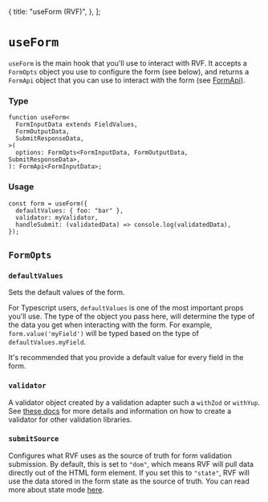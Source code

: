   {
    title: "useForm (RVF)",
  },
];

# `useForm`

`useForm` is the main hook that you'll use to interact with RVF.
It accepts a `FormOpts` object you use to configure the form (see below),
and returns a `FormApi` object that you can use to interact with the form (see [FormApi](/reference/form-api)).

### Type

```tsx
function useForm<
  FormInputData extends FieldValues,
  FormOutputData,
  SubmitResponseData,
>(
  options: FormOpts<FormInputData, FormOutputData, SubmitResponseData>,
): FormApi<FormInputData>;
```

### Usage

```tsx
const form = useForm({
  defaultValues: { foo: "bar" },
  validator: myValidator,
  handleSubmit: (validatedData) => console.log(validatedData),
});
```

## `FormOpts`

### `defaultValues`

Sets the default values of the form.

For Typescript users, `defaultValues` is one of the most important props you'll use.
The type of the object you pass here, will determine the type of the data you get
when interacting with the form. For example, `form.value('myField')` will be typed based on
the type of `defaultValues.myField`.

It's recommended that you provide a default value for every field in the form.

### `validator`

A validator object created by a validation adapter such a `withZod` or `withYup`.
See [these docs](https://rvf-js.io/validation-library-support) for more details
and information on how to create a validator for other validation libraries.

### `submitSource`

Configures what RVF uses as the source of truth for form validation submission.
By default, this is set to `"dom"`, which means RVF will pull data directly out of the HTML form element.
If you set this to `"state"`, RVF will use the data stored in the form state as the source of truth.
You can read more about state mode [here](/state-mode).
